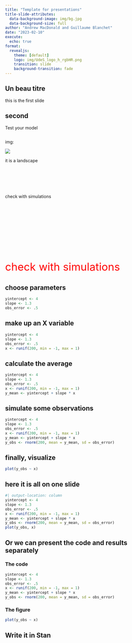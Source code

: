 ```yaml
---
title: "Template for presentations"
title-slide-attributes: 
  data-background-image: img/bg.jpg
  data-background-size: full
author: "Andrew MacDonald and Guillaume Blanchet"
date: "2023-02-10"
execute:
  echo: true
format: 
  revealjs:
    theme: [default]
    logo: img/UdeS_logo_h_rgbHR.png
    transition: slide
    background-transition: fade
---
```


## Un beau titre

this is the first slide

## second 

::: {.r-fit-text}
Test your model
:::

## 
img: 

![](img/bg.jpg)

it is a landscape

## {auto-animate=true}

::: {style="margin-top: 100px;"}
check with simulations
:::

## {auto-animate=true}

::: {style="margin-top: 200px; font-size: 2.5em; color: red;"}
check with simulations
:::

## choose parameters {auto-animate=TRUE}
```r
yintercept <- 4
slope <- 1.3
obs_error <- .5
```
## make up an X variable {auto-animate=TRUE}
```r
yintercept <- 4
slope <- 1.3
obs_error <- .5
x <- runif(200, min = -1, max = 1)
```
## calculate the average {auto-animate=TRUE}
```r
yintercept <- 4
slope <- 1.3
obs_error <- .5
x <- runif(200, min = -1, max = 1)
y_mean <- yintercept + slope * x
```
## simulate some observations {auto-animate=TRUE}
```r
yintercept <- 4
slope <- 1.3
obs_error <- .5
x <- runif(200, min = -1, max = 1)
y_mean <- yintercept + slope * x
y_obs <- rnorm(200, mean = y_mean, sd = obs_error)
```
## finally, visualize 
```r
plot(y_obs ~ x)
```

## here it is all on one slide

```r
#| output-location: column
yintercept <- 4
slope <- 1.3
obs_error <- .5
x <- runif(200, min = -1, max = 1)
y_mean <- yintercept + slope * x
y_obs <- rnorm(200, mean = y_mean, sd = obs_error)
plot(y_obs, x)
```

## Or we can present the code and results separately

::: {.panel-tabset}

### The code

```r
yintercept <- 4
slope <- 1.3
obs_error <- .5
x <- runif(200, min = -1, max = 1)
y_mean <- yintercept + slope * x
y_obs <- rnorm(200, mean = y_mean, sd = obs_error)
```

### The figure

```r
plot(y_obs ~ x)
```

:::

## Write it in Stan

```.stan

```